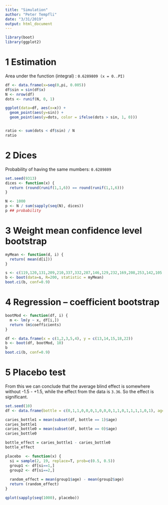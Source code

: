 ```yaml
---
title: "Simulation"
author: "Peter Tempfli"
date: "3/31/2019"
output: html_document
---
```


```r
library(boot)
library(ggplot2)
```

# 1 Estimation

Area under the function (integral) : `0.6289809 (x = 0..PI)`

```r
df <- data.frame(x=seq(0,pi, 0.005))
df$sin = sin(df$x)
N <- nrow(df)
dots <- runif(N, 0, 1)

ggplot(data=df, aes(x=x)) + 
  geom_point(aes(y=sin)) +
  geom_point(aes(y=dots, color = ifelse(dots > sin, 1, 0)))


ratio <- sum(dots < df$sin) / N
ratio
```
# 2 Dices
Probability of having the same mumbers:  `0.6289809`
``` r
set.seed(9313)
dices <- function(x) {
  return (round(runif(1,1,6)) == round(runif(1,1,6)))
}

N <- 1000
p <- N / sum(sapply(seq(N), dices))
p ## probability

```

# 3 Weight mean confidence level bootstrap

```r
myMean <- function(d, i) {
  return( mean(d[i]))
}

s <- c(119,120,131,209,210,337,332,287,146,129,232,169,208,253,142,105,419,179,324,287)
b <- boot(data=s, R=200, statistic = myMean)
boot.ci(b, conf=0.9)
```

# 4 Regression -- coefficient bootstrap
```r

bootMod <- function(df, i) {
  m <- lm(y ~ x, df[i,])
  return (m$coefficients)
}

df <- data.frame(x = c(1,2,3,5,4), y = c(13,14,15,18,22))
b <- boot(df, bootMod, 10)
b
boot.ci(b, conf=0.9)

```

# 5 Placebo test

From this we can conclude that the average blind effect is somewhere without -1.5 - +1.5, while the effect from the data is `3.36`. So the effect is significant. 

```r
set.seed(10)
df <- data.frame(bottle = c(0,1,1,0,0,0,1,0,0,0,1,1,0,1,1,1,1,0,1), age = c(9,14,15,10,12,6,19,10,8,6,12,13,20,13,16,14,9,12,12))

caries_bottle1 = mean(subset(df, bottle == 1)$age)
caries_bottle1
caries_bottle0 = mean(subset(df, bottle == 0)$age)
caries_bottle0

bottle_effect = caries_bottle1 - caries_bottle0
bottle_effect

placebo  <- function(x) {
  si = sample(2, 19, replace=T, prob=c(0.5, 0.5))
  group1 <- df[si==1,]
  group2 <- df[si==2,]
  
  random_effect = mean(group1$age) - mean(group2$age)
  return (random_effect)
}

qplot(sapply(seq(1000), placebo))

```

